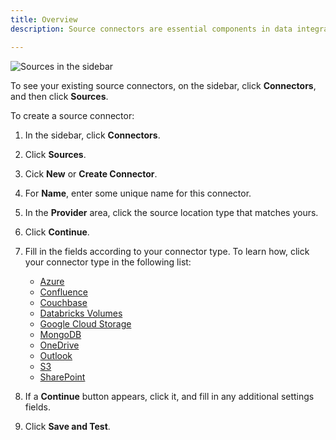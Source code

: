 ```yaml
---
title: Overview
description: Source connectors are essential components in data integration systems that establish a link between your files and the data ingestion process. They facilitate the batch processing of files, allowing for the systematic retrieval and ingestion of data stored in various file formats.

---
```


![Sources in the sidebar](/img/platform/Sources-Sidebar.png)

To see your existing source connectors, on the sidebar, click **Connectors**, and then click **Sources**.

To create a source connector:

1. In the sidebar, click **Connectors**.
2. Click **Sources**.
3. Cick **New** or **Create Connector**.
4. For **Name**, enter some unique name for this connector.
5. In the **Provider** area, click the source location type that matches yours.
6. Click **Continue**.
7. Fill in the fields according to your connector type. To learn how, click your connector type in the following list:

   - [Azure](/platform/sources/azure-blob-storage)
   - [Confluence](/platform/sources/confluence)
   - [Couchbase](/platform/sources/couchbase)
   - [Databricks Volumes](/platform/sources/databricks-volumes)
   - [Google Cloud Storage](/platform/sources/google-cloud)
   - [MongoDB](/platform/sources/mongodb)
   - [OneDrive](/platform/sources/onedrive)
   - [Outlook](/platform/sources/outlook)
   - [S3](/platform/sources/s3)
   - [SharePoint](/platform/source/sharepoint)
        
8. If a **Continue** button appears, click it, and fill in any additional settings fields.
9. Click **Save and Test**. 
